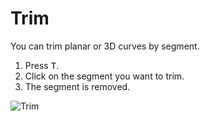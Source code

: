 
# Trim

<Reference shortcut="T" command="Trim" button="Toolbar" />

You can trim planar or 3D curves by segment. 

1. Press <kbd>T</kbd>.
2. Click on the segment you want to trim.
3. The segment is removed.

![Trim](/img/trim.gif)






